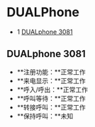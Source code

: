 # DUALPhone

* 1 [DUALphone 3081](#dualphone-3081)

## DUALphone 3081

* **注册功能：**正常工作
* **来电显示：**正常工作
* **呼入/呼出：**正常工作
* **呼叫等待：**正常工作
* **转接呼叫：**正常工作
* **保持呼叫：**未知